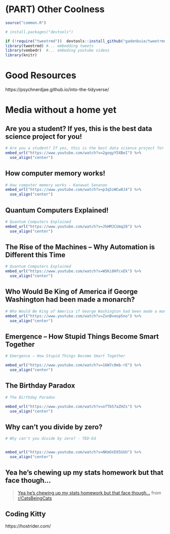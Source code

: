 # (PART) Other Coolness {-}

```r
source("common.R")

# install.packages("devtools")

if (!require("tweetrmd"))  devtools::install_github("gadenbuie/tweetrmd")
library(tweetrmd) #... embedding tweets
library(vembedr)  #... embeding youtube videos
library(knitr)
```

# Good Resources

https://psychnerdjae.github.io/into-the-tidyverse/


# Media without a home yet

## Are you a student? If yes, this is the best data science project for you!

```r
# Are you a student? If yes, this is the best data science project for you!
embed_url("https://www.youtube.com/watch?v=2goqyY5XBeI") %>%
  use_align("center")
```



## How computer memory works!

```r
# How computer memory works - Kanawat Senanan
embed_url("https://www.youtube.com/watch?v=p3q5zWCw8J4") %>%
  use_align("center")
```


## Quantum Computers Explained!

```r
# Quantum Computers Explained
embed_url("https://www.youtube.com/watch?v=JhHMJCUmq28") %>%
  use_align("center")
```


## The Rise of the Machines – Why Automation is Different this Time

```r
# Quantum Computers Explained
embed_url("https://www.youtube.com/watch?v=WSKi8HfcxEk") %>%
  use_align("center")
```

## Who Would Be King of America if George Washington had been made a monarch?

```r
# Who Would Be King of America if George Washington had been made a monarch?
embed_url("https://www.youtube.com/watch?v=ZxnBveop5no") %>%
  use_align("center")
```

## Emergence – How Stupid Things Become Smart Together

```r
# Emergence – How Stupid Things Become Smart Together

embed_url("https://www.youtube.com/watch?v=16W7c0mb-rE") %>%
  use_align("center")
```


## The Birthday Paradox


```r
# The Birthday Paradox

embed_url("https://www.youtube.com/watch?v=ofTb57aZHZs") %>%
  use_align("center")
```

## Why can't you divide by zero?

```r
# Why can't you divide by zero? - TED-Ed


embed_url("https://www.youtube.com/watch?v=NKmGVE85GUU") %>%
  use_align("center")
```

## Yea he's chewing up my stats homework but that face though...

<blockquote class="reddit-card" data-card-created="1611607953"><a href="https://www.reddit.com/r/CatsBeingCats/comments/l4fnqx/yea_hes_chewing_up_my_stats_homework_but_that/">Yea he's chewing up my stats homework but that face though...</a> from <a href="http://www.reddit.com/r/CatsBeingCats">r/CatsBeingCats</a></blockquote>
<script async src="//embed.redditmedia.com/widgets/platform.js" charset="UTF-8"></script>

## Coding Kitty

https://hostrider.com/